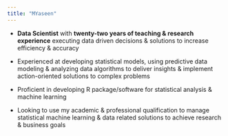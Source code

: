 ```yaml
---
title: "MYaseen"
---
```


-   **Data Scientist** with **twenty-two years of teaching & research experience** executing data driven decisions & solutions to increase efficiency & accuracy

-   Experienced at developing statistical models, using predictive data modeling & analyzing data algorithms to deliver insights & implement action-oriented solutions to complex problems

-   Proficient in developing R package/software for statistical analysis & machine learning

-   Looking to use my academic & professional qualification to manage statistical machine learning & data related solutions to achieve research & business goals
